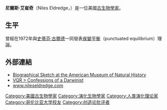 '''尼爾斯·艾崔奇'''（Niles Eldredge，{{bd|1943年|8月25日}}）是一位美國[[古生物學|古生物學家]]。

==生平==
曾經在1972年與[[史蒂芬·古爾德|史蒂芬·古爾德]]一同發表[[疾變平衡|疾變平衡]]（punctuated equilibrium）理論。

==外部連結==
*[http://research.amnh.org/vertpaleo/eldredge.html Biographical Sketch at the American Museum of Natural History] {{Wayback|url=http://research.amnh.org/vertpaleo/eldredge.html |date=20061214031834 }}
*[http://www.vqronline.org/articles/2006/spring/eldredge-confessions-darwinist/#fn11 VQR > Confessions of a Darwinist] {{Wayback|url=http://www.vqronline.org/articles/2006/spring/eldredge-confessions-darwinist/#fn11 |date=20131224110620 }}
*[http://www.nileseldredge.com www.nileseldredge.com] {{Wayback|url=http://www.nileseldredge.com/ |date=20190127034015 }}

{{Authority control}}

{{DEFAULTSORT:Eldredge, Niles}}
[[Category:美國古生物學家|Category:美國古生物學家]]
[[Category:演化生物學家|Category:演化生物學家]]
[[Category:人类演化理论家|Category:人类演化理论家]]
[[Category:哥伦比亚大学校友|Category:哥伦比亚大学校友]]
[[Category:创造论批评者|Category:创造论批评者]]